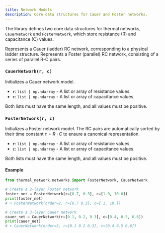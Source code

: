 ```yaml
---
title: Network Models
description: Core data structures for Cauer and Foster networks.
---
```



The library defines two core data structures for thermal networks, `CauerNetwork` and `FosterNetwork`, which store resistance (R) and capacitance (C) values.

<CardGrid stagger>
	<Card title="CauerNetwork" icon="grid">
		Represents a Cauer (ladder) RC network, corresponding to a physical ladder structure.
	</Card>
	<Card title="FosterNetwork" icon="grid">
		Represents a Foster (parallel) RC network, consisting of a series of parallel R-C pairs.
	</Card>
</CardGrid>

### `CauerNetwork(r, c)`
Initializes a Cauer network model.

-   **`r`**: `list | np.ndarray` - A list or array of resistance values.
-   **`c`**: `list | np.ndarray` - A list or array of capacitance values.

Both lists must have the same length, and all values must be positive.

### `FosterNetwork(r, c)`
Initializes a Foster network model. The RC pairs are automatically sorted by their time constant $\tau = R \cdot C$ to ensure a canonical representation.

-   **`r`**: `list | np.ndarray` - A list or array of resistance values.
-   **`c`**: `list | np.ndarray` - A list or array of capacitance values.


Both lists must have the same length, and all values must be positive.

#### Example
```python
from thermal_network.networks import FosterNetwork, CauerNetwork

# Create a 2-layer Foster network
foster_net = FosterNetwork(r=[0.7, 0.3], c=[1.0, 10.0])
print(foster_net)
# > FosterNetwork(order=2, r=[0.7 0.3], c=[ 1. 10.])

# Create a 3-layer Cauer network
cauer_net = CauerNetwork(r=[0.1, 0.2, 0.3], c=[0.4, 0.5, 0.6])
print(cauer_net)
# > CauerNetwork(order=3, r=[0.1 0.2 0.3], c=[0.4 0.5 0.6])

